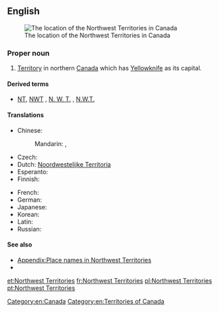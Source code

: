 ==English==
[[File:Northwest Territories-map.png|thumb|The location of the Northwest Territories in Canada]]

===Proper noun===
{{en-proper noun|head=[[northwest|Northwest]] [[territories|Territories]]}}

# [[territory|Territory]] in northern [[Canada]] which has [[Yellowknife]] as its capital.

====Derived terms====
* [[NT]], [[NWT]] , [[N. W. T.]] , [[N.W.T.]] {{qualifier|abbreviation}}

====Translations====
{{trans-top|Territory in northern Canada}}
* Chinese:
*: Mandarin: {{t|cmn|西北地區|sc=Hani}}, {{t|cmn|西北地区|tr=Xī-Běi dìqū|sc=Hani}}
* Czech: {{t-|cs|Severozápadní teritoria|n|p}}
* Dutch: [[Noordwestelijke Territoria]]
* Esperanto: {{t-|eo|Nordokcidentaj Teritorioj|p}}
* Finnish: {{t+|fi|Luoteisterritoriot|p}}
{{trans-mid}}
* French: {{t+|fr|Territoires du Nord-Ouest|m|p}}
* German: {{t+|de|Nordwest-Territorien|f|p}}
* Japanese: {{t-|ja|ノースウエスト準州|tr=Nōsuwesuto junshū|sc=Jpan}}
* Korean: {{t-|ko|노스웨스트 준주|tr=Noseuweseuteu junju|sc=Kore}}
* Latin: {{t-|la|Territoria Septentrio-Occidentalia|n|p}}
* Russian: {{t-|ru|Северо-Западные территории|f|p|tr=Sévero-Západnyje territórii|sc=Cyrl}}
{{trans-bottom}}

====See also====
* [[Appendix:Place names in Northwest Territories]]
* {{pedia}}

[[Category:en:Canada]]
[[Category:en:Territories of Canada]]

[[et:Northwest Territories]]
[[fr:Northwest Territories]]
[[pl:Northwest Territories]]
[[pt:Northwest Territories]]